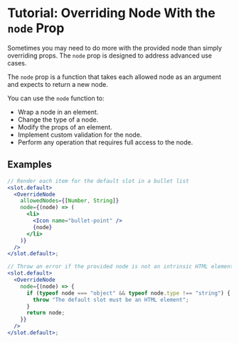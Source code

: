 # Tutorial: Overriding Node With the `node` Prop

Sometimes you may need to do more with the provided node than simply overriding
props. The `node` prop is designed to address advanced use cases.

The `node` prop is a function that takes each allowed node as an argument and
expects to return a new node.

You can use the `node` function to:

- Wrap a node in an element.
- Change the type of a node.
- Modify the props of an element.
- Implement custom validation for the node.
- Perform any operation that requires full access to the node.

## Examples

```jsx
// Render each item for the default slot in a bullet list
<slot.default>
  <OverrideNode
    allowedNodes={[Number, String]}
    node={(node) => (
      <li>
        <Icon name="bullet-point" />
        {node}
      </li>
    )}
  />
</slot.default>;

// Throw an error if the provided node is not an intrinsic HTML element
<slot.default>
  <OverrideNode
    node={(node) => {
      if (typeof node === "object" && typeof node.type !== "string") {
        throw "The default slot must be an HTML element";
      }
      return node;
    }}
  />
</slot.default>;
```
